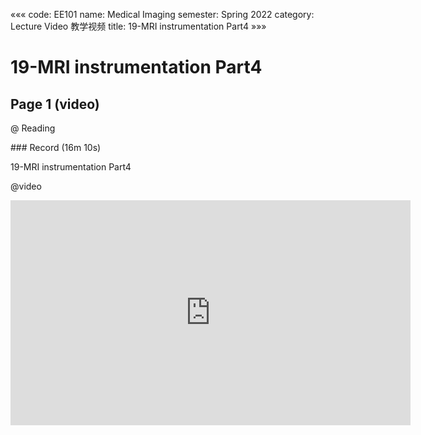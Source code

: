 «««
code: EE101
name: Medical Imaging
semester: Spring 2022
category: Lecture Video 教学视频
title: 19-MRI instrumentation Part4
»»»

# 19-MRI instrumentation Part4

## Page 1 (video)

@ Reading

<div class="markdown-body">
### Record (16m 10s)

19-MRI instrumentation Part4
</div>

@video

<iframe src="https://sbbrisk.com/e/3zcjz0m8cr8b.html" frameborder=0 marginwidth=0 marginheight=0 scrolling=no width=640 height=360 allowfullscreen></iframe>
